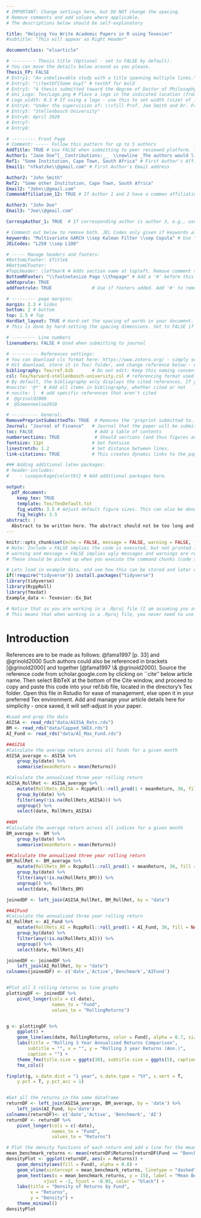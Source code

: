```yaml
---
# IMPORTANT: Change settings here, but DO NOT change the spacing.
# Remove comments and add values where applicable.
# The descriptions below should be self-explanatory

title: "Helping You Write Academic Papers in R using Texevier"
#subtitle: "This will appear as Right Header"

documentclass: "elsarticle"

# --------- Thesis title (Optional - set to FALSE by default).
# You can move the details below around as you please.
Thesis_FP: FALSE
# Entry1: "An unbelievable study with a title spanning multiple lines."
# Entry2: "\\textbf{Some Guy}" # textbf for bold
# Entry3: "A thesis submitted toward the degree of Doctor of Philosophy"
# Uni_Logo: Tex/Logo.png # Place a logo in the indicated location (from your root, e.g. defaults to ~/Tex/Logo.png) and uncomment this line. Leave uncommented for no image
# Logo_width: 0.3 # If using a logo - use this to set width (size) of image
# Entry4: "Under the supervision of: \\vfill Prof. Joe Smith and Dr. Frank Smith"
# Entry5: "Stellenbosch University"
# Entry6: April 2020
# Entry7:
# Entry8:

# --------- Front Page
# Comment: ----- Follow this pattern for up to 5 authors
AddTitle: TRUE # Use FALSE when submitting to peer reviewed platform. This will remove author names.
Author1: "Jane Doe^[__Contributions:__  \\newline _The authors would like to thank no institution for money donated to this project. Thank you sincerely._]"  # First Author - note the thanks message displayed as an italic footnote of first page.
Ref1: "Some Institution, Cape Town, South Africa" # First Author's Affiliation
Email1: "nfkatzke\\@gmail.com" # First Author's Email address

Author2: "John Smith"
Ref2: "Some other Institution, Cape Town, South Africa"
Email2: "John\\@gmail.com"
CommonAffiliation_12: TRUE # If Author 1 and 2 have a common affiliation. Works with _13, _23, etc.

Author3: "John Doe"
Email3: "Joe\\@gmail.com"

CorrespAuthor_1: TRUE  # If corresponding author is author 3, e.g., use CorrespAuthor_3: TRUE

# Comment out below to remove both. JEL Codes only given if keywords also given.
keywords: "Multivariate GARCH \\sep Kalman Filter \\sep Copula" # Use \\sep to separate
JELCodes: "L250 \\sep L100"

# ----- Manage headers and footers:
#BottomLFooter: $Title$
#BottomCFooter:
#TopLHeader: \leftmark # Adds section name at topleft. Remove comment to add it.
BottomRFooter: "\\footnotesize Page \\thepage" # Add a '#' before this line to remove footer.
addtoprule: TRUE
addfootrule: TRUE               # Use if footers added. Add '#' to remove line.

# --------- page margins:
margin: 2.3 # Sides
bottom: 2 # bottom
top: 2.5 # Top
HardSet_layout: TRUE # Hard-set the spacing of words in your document. This will stop LaTeX squashing text to fit on pages, e.g.
# This is done by hard-setting the spacing dimensions. Set to FALSE if you want LaTeX to optimize this for your paper.

# --------- Line numbers
linenumbers: FALSE # Used when submitting to journal

# ---------- References settings:
# You can download cls format here: https://www.zotero.org/ - simply search for your institution. You can also edit and save cls formats here: https://editor.citationstyles.org/about/
# Hit download, store it in Tex/ folder, and change reference below - easy.
bibliography: Tex/ref.bib       # Do not edit: Keep this naming convention and location.
csl: Tex/harvard-stellenbosch-university.csl # referencing format used.
# By default, the bibliography only displays the cited references. If you want to change this, you can comment out one of the following:
#nocite: '@*' # Add all items in bibliography, whether cited or not
# nocite: |  # add specific references that aren't cited
#  @grinold2000
#  @Someoneelse2010

# ---------- General:
RemovePreprintSubmittedTo: TRUE  # Removes the 'preprint submitted to...' at bottom of titlepage
Journal: "Journal of Finance"   # Journal that the paper will be submitting to, if RemovePreprintSubmittedTo is set to TRUE.
toc: FALSE                       # Add a table of contents
numbersections: TRUE             # Should sections (and thus figures and tables) be numbered?
fontsize: 11pt                  # Set fontsize
linestretch: 1.2                # Set distance between lines.
link-citations: TRUE            # This creates dynamic links to the papers in reference list.

### Adding additional latex packages:
# header-includes:
#    - \usepackage{colortbl} # Add additional packages here.

output:
  pdf_document:
    keep_tex: TRUE
    template: Tex/TexDefault.txt
    fig_width: 3.5 # Adjust default figure sizes. This can also be done in the chunks of the text.
    fig_height: 3.5
abstract: |
  Abstract to be written here. The abstract should not be too long and should provide the reader with a good understanding what you are writing about. Academic papers are not like novels where you keep the reader in suspense. To be effective in getting others to read your paper, be as open and concise about your findings here as possible. Ideally, upon reading your abstract, the reader should feel he / she must read your paper in entirety.
---
```


<!-- First: Set your default preferences for chunk options: -->

<!-- If you want a chunk's code to be printed, set echo = TRUE. message = FALSE stops R printing ugly package loading details in your final paper too. I also suggest setting warning = FALSE and checking for warnings in R, else you might find ugly warnings in your paper. -->

```r
knitr::opts_chunk$set(echo = FALSE, message = FALSE, warning = FALSE, fig.width = 6, fig.height = 5, fig.pos="H", fig.pos = 'H')
# Note: Include = FALSE implies the code is executed, but not printed in your pdf.
# warning and message = FALSE implies ugly messages and warnings are removed from your pdf.
# These should be picked up when you execute the command chunks (code sections below) in your rmd, not printed in your paper!

# Lets load in example data, and see how this can be stored and later called from your 'data' folder.
if(!require("tidyverse")) install.packages("tidyverse")
library(tidyverse)
library(RcppRoll)
library(fmxdat)
Example_data <- Texevier::Ex_Dat

# Notice that as you are working in a .Rproj file (I am assuming you are) - the relative paths of your directories start at your specified root.
# This means that when working in a .Rproj file, you never need to use getwd() - it is assumed as your base root automatically.


```


<!-- ############################## -->
<!-- # Start Writing here: -->
<!-- ############################## -->

# Introduction \label{Introduction}

References are to be made as follows: @fama1997[p. 33] and @grinold2000 Such authors could also be referenced in brackets [@grinold2000] and together [@fama1997 \& @grinold2000]. Source the reference code from scholar.google.com by clicking on ``cite'' below article name. Then select BibTeX at the bottom of the Cite window, and proceed to copy and paste this code into your ref.bib file, located in the directory's Tex folder. Open this file in Rstudio for ease of management, else open it in your preferred Tex environment. Add and manage your article details here for simplicity - once saved, it will self-adjust in your paper.

```r
#Load and prep the data
ASISA <- read_rds("data/ASISA_Rets.rds")
BM <- read_rds("data/Capped_SWIX.rds")
AI_Fund <- read_rds("data/AI_Max_Fund.rds")
```



```r

##ASISA
#Calculate the average return across all funds for a given month
ASISA_average <- ASISA %>% 
    group_by(date) %>% 
    summarise(meanReturn = mean(Returns))

#Calculate the annualized three year rolling return
ASISA_RollRet <- ASISA_average %>% 
    mutate(RollRets_ASISA = RcppRoll::roll_prod(1 + meanReturn, 36, fill = NA, align = "right")^(12/36)-1) %>% 
    group_by(date) %>% 
    filter(any(!is.na(RollRets_ASISA))) %>% 
    ungroup() %>%
    select(date, RollRets_ASISA)
    
##BM
#Calculate the average return across all indices for a given month
BM_average <- BM %>% 
    group_by(date) %>% 
    summarise(meanReturn = mean(Returns))

##Calculate the annualized three year rolling return
BM_RollRet <- BM_average %>% 
    mutate(RollRets_BM = RcppRoll::roll_prod(1 + meanReturn, 36, fill = NA, align = "right")^(12/36)-1) %>% 
    group_by(date) %>% 
    filter(any(!is.na(RollRets_BM))) %>% 
    ungroup() %>%
    select(date, RollRets_BM)

joinedDF <- left_join(ASISA_RollRet, BM_RollRet, by = "date")

##AIFund
#Calculate the annualized three year rolling return
AI_RollRet <- AI_Fund %>% 
    mutate(RollRets_AI = RcppRoll::roll_prod(1 + AI_Fund, 36, fill = NA, align = "right")^(12/36)-1) %>% 
    group_by(date) %>% 
    filter(any(!is.na(RollRets_AI))) %>% 
    ungroup() %>%
    select(date, RollRets_AI)

joinedDF <- joinedDF %>% 
    left_join(AI_RollRet, by = "date")
colnames(joinedDF) <- c('date','Active','Benchmark','AIFund')


#Plot all 3 rolling returns as line graphs
plottingDF <- joinedDF %>% 
    pivot_longer(cols = c(-date),
                 names_to = "Fund",
                 values_to = "RollingReturns")


g <- plottingDF %>% 
    ggplot() + 
    geom_line(aes(date, RollingReturns, color = Fund), alpha = 0.7, size = 1.25) + 
    labs(title = "Rolling 3 Year Annualized Returns Comparison", 
        subtitle = "", x = "", y = "Rolling 3 year Returns (Ann.)", 
        caption = "") + 
    theme_fmx(title.size = ggpts(30), subtitle.size = ggpts(5), caption.size = ggpts(25), CustomCaption = F) + 
    fmx_cols()

finplot(g, x.date.dist = "1 year", x.date.type = "%Y", x.vert = T, 
    y.pct = T, y.pct_acc = 1)



```

```r
#Get all the returns in the same dataframe
returnDF <- left_join(ASISA_average, BM_average, by = 'date') %>% 
    left_join(AI_Fund, by='date')
colnames(returnDF)<- c('date','Active', 'Benchmark', 'AI')
returnDF <- returnDF %>% 
    pivot_longer(cols = c(-date),
                 names_to = "Fund",
                 values_to = "Returns")

# Plot the density functions of each return and add a line for the mean benchmark return
mean_benchmark_returns <- mean(returnDF$Returns[returnDF$Fund == "Benchmark"])
densityPlot <- ggplot(returnDF, aes(x = Returns)) + 
    geom_density(aes(fill = Fund), alpha = 0.8) +
    geom_vline(xintercept = mean_benchmark_returns, linetype = "dashed", color = "black") +
    geom_text(aes(x = mean_benchmark_returns, y = 15), label = "Mean Benchmark Returns", 
              vjust = -1, hjust = -0.05, color = "black") +
    labs(title = "Density of Returns by Fund",
         x = "Returns",
         y = "Density") +
    theme_minimal()
densityPlot

```

